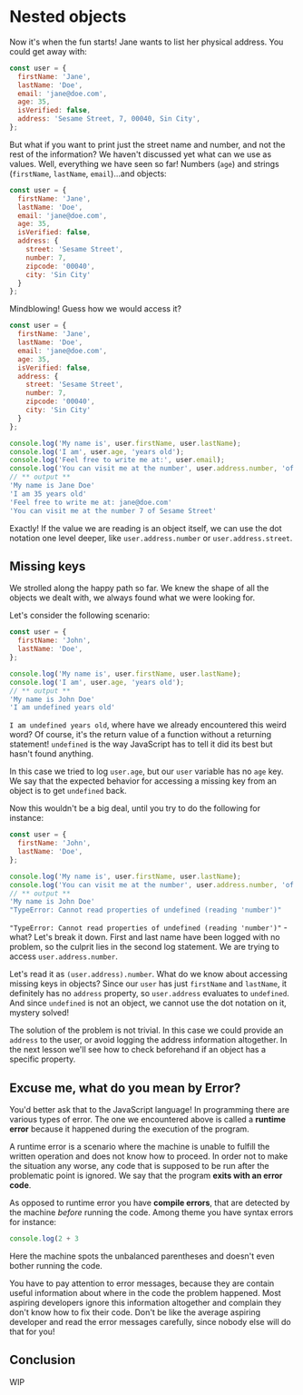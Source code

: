 # Nested objects

Now it's when the fun starts! Jane wants to list her physical address. You could get away with:

```js
const user = {
  firstName: 'Jane',
  lastName: 'Doe',
  email: 'jane@doe.com',
  age: 35,
  isVerified: false,
  address: 'Sesame Street, 7, 00040, Sin City',
};
```

But what if you want to print just the street name and number, and not the rest of the information? We haven't discussed yet what can we use as values. Well, everything we have seen so far! Numbers (`age`) and strings (`firstName`, `lastName`, `email`)...and objects:

```js
const user = {
  firstName: 'Jane',
  lastName: 'Doe',
  email: 'jane@doe.com',
  age: 35,
  isVerified: false,
  address: {
    street: 'Sesame Street',
    number: 7,
    zipcode: '00040',
    city: 'Sin City'
  }
};
```

Mindblowing! Guess how we would access it?

```js static
const user = {
  firstName: 'Jane',
  lastName: 'Doe',
  email: 'jane@doe.com',
  age: 35,
  isVerified: false,
  address: {
    street: 'Sesame Street',
    number: 7,
    zipcode: '00040',
    city: 'Sin City'
  }  
};

console.log('My name is', user.firstName, user.lastName);
console.log('I am', user.age, 'years old');
console.log('Feel free to write me at:', user.email);
console.log('You can visit me at the number', user.address.number, 'of', user.address.street);
// ** output **
'My name is Jane Doe'
'I am 35 years old'
'Feel free to write me at: jane@doe.com'
'You can visit me at the number 7 of Sesame Street'
```

Exactly! If the value we are reading is an object itself, we can use the dot notation one level deeper, like `user.address.number` or `user.address.street`.

## Missing keys

We strolled along the happy path so far. We knew the shape of all the objects we dealt with, we always found what we were looking for.

Let's consider the following scenario:

```js static
const user = {
  firstName: 'John',
  lastName: 'Doe',
};

console.log('My name is', user.firstName, user.lastName);
console.log('I am', user.age, 'years old');
// ** output **
'My name is John Doe'
'I am undefined years old'
```

`I am undefined years old`, where have we already encountered this weird word? Of course, it's the return value of a function without a returning statement! `undefined` is the way JavaScript has to tell it did its best but hasn't found anything.

In this case we tried to log `user.age`, but our `user` variable has no `age` key.  
We say that the expected behavior for accessing a missing key from an object is to get `undefined` back.

Now this wouldn't be a big deal, until you try to do the following for instance:

```js static
const user = {
  firstName: 'John',
  lastName: 'Doe',
};

console.log('My name is', user.firstName, user.lastName);
console.log('You can visit me at the number', user.address.number, 'of', user.address.street);
// ** output **
'My name is John Doe'
"TypeError: Cannot read properties of undefined (reading 'number')"
```

`"TypeError: Cannot read properties of undefined (reading 'number')"` - what? Let's break it down.
First and last name have been logged with no problem, so the culprit lies in the second log statement. We are trying to access `user.address.number`.

Let's read it as `(user.address).number`. What do we know about accessing missing keys in objects? Since our `user` has just `firstName` and `lastName`, it definitely has no `address` property, so `user.address` evaluates to `undefined`. And since `undefined` is not an object, we cannot use the dot notation on it, mystery solved!

The solution of the problem is not trivial. In this case we could provide an `address` to the user, or avoid logging the address information altogether. In the next lesson we'll see how to check beforehand if an object has a specific property.

## Excuse me, what do you mean by Error?

You'd better ask that to the JavaScript language! In programming there are various types of error. The one we encountered above is called a **runtime error** because it happened during the execution of the program.

A runtime error is a scenario where the machine is unable to fulfill the written operation and does not know how to proceed. In order not to make the situation any worse, any code that is supposed to be run after the problematic point is ignored. We say that the program **exits with an error code**.

As opposed to runtime error you have **compile errors**, that are detected by the machine _before_ running the code. Among theme you have syntax errors for instance:

```js live showConsole
console.log(2 + 3
```

Here the machine spots the unbalanced parentheses and doesn't even bother running the code.

You have to pay attention to error messages, because they are contain useful information about where in the code the problem happened. Most aspiring developers ignore this information altogether and complain they don't know how to fix their code. Don't be like the average aspiring developer and read the error messages carefully, since nobody else will do that for you!

## Conclusion

WIP